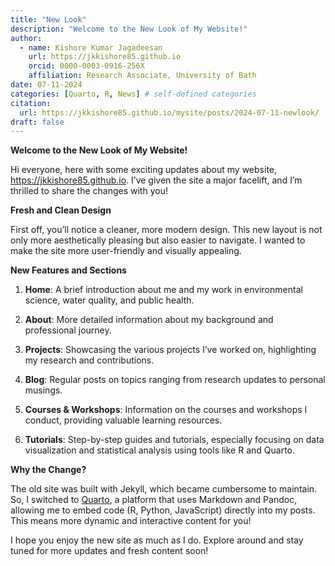 ```yaml
---
title: "New Look"
description: "Welcome to the New Look of My Website!"
author:
  - name: Kishore Kumar Jagadeesan
    url: https://jkkishore85.github.io
    orcid: 0000-0003-0916-256X
    affiliation: Research Associate, University of Bath
date: 07-11-2024
categories: [Quarto, R, News] # self-defined categories
citation: 
  url: https://jkkishore85.github.io/mysite/posts/2024-07-11-newlook/ 
draft: false
---
```


**Welcome to the New Look of My Website!**

Hi everyone, here with some exciting updates about my website, <https://jkkishore85.github.io>. I’ve given the site a major facelift, and I’m thrilled to share the changes with you!

**Fresh and Clean Design**

First off, you’ll notice a cleaner, more modern design. This new layout is not only more aesthetically pleasing but also easier to navigate. I wanted to make the site more user-friendly and visually appealing.

**New Features and Sections**

1.  **Home**: A brief introduction about me and my work in environmental science, water quality, and public health.

2.  **About**: More detailed information about my background and professional journey.

3.  **Projects**: Showcasing the various projects I’ve worked on, highlighting my research and contributions.

4.  **Blog**: Regular posts on topics ranging from research updates to personal musings.

5.  **Courses & Workshops**: Information on the courses and workshops I conduct, providing valuable learning resources.

6.  **Tutorials**: Step-by-step guides and tutorials, especially focusing on data visualization and statistical analysis using tools like R and Quarto.

**Why the Change?**

The old site was built with Jekyll, which became cumbersome to maintain. So, I switched to [Quarto](https://quarto.org/docs/), a platform that uses Markdown and Pandoc, allowing me to embed code (R, Python, JavaScript) directly into my posts. This means more dynamic and interactive content for you!

I hope you enjoy the new site as much as I do. Explore around and stay tuned for more updates and fresh content soon!
